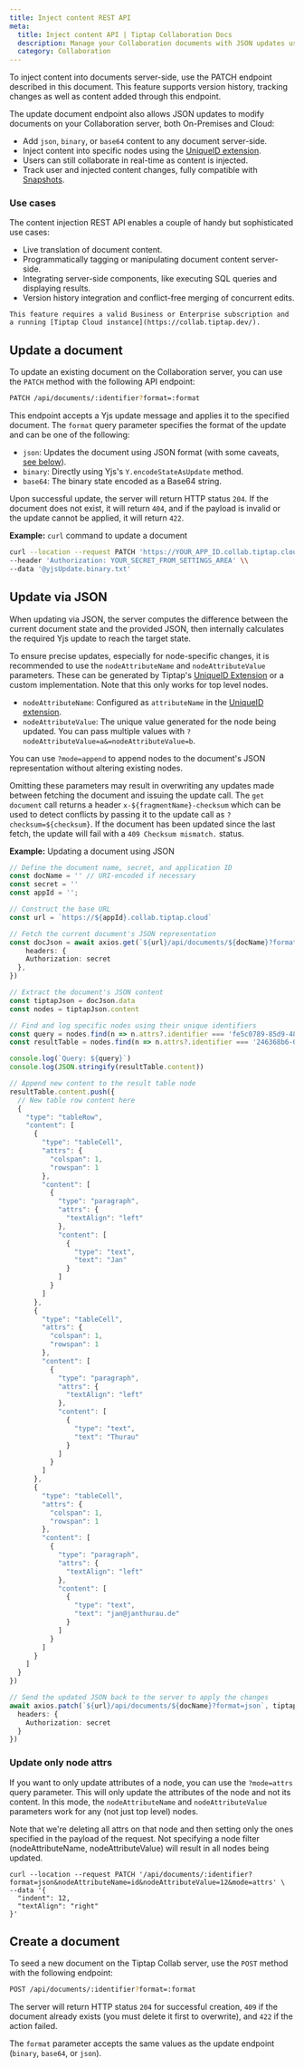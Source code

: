 ```yaml
---
title: Inject content REST API
meta:
  title: Inject content API | Tiptap Collaboration Docs
  description: Manage your Collaboration documents with JSON updates using the Inject Content API. Learn more in our docs!
  category: Collaboration
---
```



To inject content into documents server-side, use the PATCH endpoint described in this document. This feature supports version history, tracking changes as well as content added through this endpoint.

The update document endpoint also allows JSON updates to modify documents on your Collaboration server, both On-Premises and Cloud:

- Add `json`, `binary`, or `base64` content to any document server-side.
- Inject content into specific nodes using the [UniqueID extension](/editor/extensions/functionality/uniqueid).
- Users can still collaborate in real-time as content is injected.
- Track user and injected content changes, fully compatible with [Snapshots](/collaboration/documents/snapshot).

### Use cases

The content injection REST API enables a couple of handy but sophisticated use cases:

- Live translation of document content.
- Programmatically tagging or manipulating document content server-side.
- Integrating server-side components, like executing SQL queries and displaying results.
- Version history integration and conflict-free merging of concurrent edits.

<Callout title="Subscription required" variant="warning">

    This feature requires a valid Business or Enterprise subscription and a running [Tiptap Cloud instance](https://collab.tiptap.dev/).

</Callout>

## Update a document

To update an existing document on the Collaboration server, you can use the `PATCH` method with the following API endpoint:

```bash
PATCH /api/documents/:identifier?format=:format
```

This endpoint accepts a Yjs update message and applies it to the specified document. The `format` query parameter specifies the format of the update and can be one of the following:

- `json`: Updates the document using JSON format (with some caveats, [see below](#update-via-json)).
- `binary`: Directly using Yjs's `Y.encodeStateAsUpdate` method.
- `base64`: The binary state encoded as a Base64 string.

Upon successful update, the server will return HTTP status `204`. If the document does not exist, it will return `404`, and if the payload is invalid or the update cannot be applied, it will return `422`.

**Example:** `curl` command to update a document

```bash
curl --location --request PATCH 'https://YOUR_APP_ID.collab.tiptap.cloud/api/documents/DOCUMENT_NAME' \\
--header 'Authorization: YOUR_SECRET_FROM_SETTINGS_AREA' \\
--data '@yjsUpdate.binary.txt'
```

## Update via JSON

When updating via JSON, the server computes the difference between the current document state and the provided JSON, then internally calculates the required Yjs update to reach the target state.

To ensure precise updates, especially for node-specific changes, it is recommended to use the `nodeAttributeName` and `nodeAttributeValue` parameters. These can be generated by Tiptap's [UniqueID Extension](/editor/extensions/functionality/uniqueid) or a custom implementation.
Note that this only works for top level nodes.

- `nodeAttributeName`: Configured as `attributeName` in the [UniqueID extension](/editor/extensions/functionality/uniqueid).
- `nodeAttributeValue`: The unique value generated for the node being updated. You can pass multiple values with `?nodeAttributeValue=a&=nodeAttributeValue=b`.

You can use `?mode=append` to append nodes to the document's JSON representation without altering existing nodes.

Omitting these parameters may result in overwriting any updates made between fetching the document and issuing the update call. The `get document` call returns a header `x-${fragmentName}-checksum` which can be used to detect conflicts by passing
it to the update call as `?checksum=${checksum}`. If the document has been updated since the last fetch, the update will fail with a `409 Checksum mismatch.` status.

**Example:** Updating a document using JSON

```typescript
// Define the document name, secret, and application ID
const docName = '' // URI-encoded if necessary
const secret = ''
const appId = '';

// Construct the base URL
const url = `https://${appId}.collab.tiptap.cloud`

// Fetch the current document's JSON representation
const docJson = await axios.get(`${url}/api/documents/${docName}?format=json`, {
    headers: {
    Authorization: secret
  },
})

// Extract the document's JSON content
const tiptapJson = docJson.data
const nodes = tiptapJson.content

// Find and log specific nodes using their unique identifiers
const query = nodes.find(n => n.attrs?.identifier === 'fe5c0789-85d9-4877-a2c3-bccf5d874866').content[0].text
const resultTable = nodes.find(n => n.attrs?.identifier === '246368b6-0746-4ca1-a16f-8d964aff4041')

console.log(`Query: ${query}`)
console.log(JSON.stringify(resultTable.content))

// Append new content to the result table node
resultTable.content.push({
  // New table row content here
  {
    "type": "tableRow",
    "content": [
      {
        "type": "tableCell",
        "attrs": {
          "colspan": 1,
          "rowspan": 1
        },
        "content": [
          {
            "type": "paragraph",
            "attrs": {
              "textAlign": "left"
            },
            "content": [
              {
                "type": "text",
                "text": "Jan"
              }
            ]
          }
        ]
      },
      {
        "type": "tableCell",
        "attrs": {
          "colspan": 1,
          "rowspan": 1
        },
        "content": [
          {
            "type": "paragraph",
            "attrs": {
              "textAlign": "left"
            },
            "content": [
              {
                "type": "text",
                "text": "Thurau"
              }
            ]
          }
        ]
      },
      {
        "type": "tableCell",
        "attrs": {
          "colspan": 1,
          "rowspan": 1
        },
        "content": [
          {
            "type": "paragraph",
            "attrs": {
              "textAlign": "left"
            },
            "content": [
              {
                "type": "text",
                "text": "jan@janthurau.de"
              }
            ]
          }
        ]
      }
    ]
  }
})

// Send the updated JSON back to the server to apply the changes
await axios.patch(`${url}/api/documents/${docName}?format=json`, tiptapJson, {
  headers: {
    Authorization: secret
  }
})
```

### Update only node attrs

If you want to only update attributes of a node, you can use the `?mode=attrs` query parameter. This will only update the attributes of the node and not its content.
In this mode, the `nodeAttributeName` and `nodeAttributeValue` parameters work for any (not just top level) nodes.

Note that we're deleting all attrs on that node and then setting only the ones specified in the payload of the request. Not specifying a node filter (nodeAttributeName, nodeAttributeValue) will result in all nodes being updated.

```
curl --location --request PATCH '/api/documents/:identifier?format=json&nodeAttributeName=id&nodeAttributeValue=12&mode=attrs' \
--data '{
  "indent": 12,
  "textAlign": "right"
}'
```

## Create a document

To seed a new document on the Tiptap Collab server, use the `POST` method with the following endpoint:

```bash
POST /api/documents/:identifier?format=:format
```

The server will return HTTP status `204` for successful creation, `409` if the document already exists (you must delete it first to overwrite), and `422` if the action failed.

The `format` parameter accepts the same values as the update endpoint (`binary`, `base64`, or `json`).
